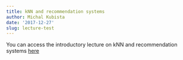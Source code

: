 ```yaml
---
title: kNN and recommendation systems
author: Michal Kubista
date: '2017-12-27'
slug: lecture-test
---
```


You can access the introductory lecture on kNN and recommendation systems 
<a href="../../../../lectures/knn/lecture3.html"> here </a>